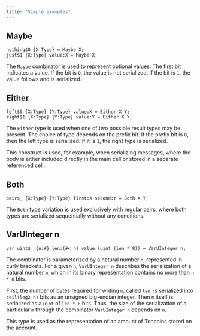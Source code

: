 ```yaml
---
title: "Simple examples"
---
```


## Maybe

```tlb
nothing$0 {X:Type} = Maybe X;
just$1 {X:Type} value:X = Maybe X;
```

The `Maybe` combinator is used to represent optional values. The first bit indicates a value.
If the bit is `0`, the value is not serialized. If the bit is `1`, the value follows and is serialized.

## Either

```tlb
left$0 {X:Type} {Y:Type} value:X = Either X Y;
right$1 {X:Type} {Y:Type} value:Y = Either X Y;
```

The `Either` type is used when one of two possible result types may be present.
The choice of type depends on the prefix bit. If the prefix bit is `0`, then the left type is serialized. If it is `1`, the right type is serialized.

This construct is used, for example, when serializing messages, where the body is either included directly
in the main cell or stored in a separate referenced cell.

## Both

```tlb
pair$_ {X:Type} {Y:Type} first:X second:Y = Both X Y;
```

The `Both` type variation is used exclusively with regular pairs, where both types are serialized sequentially without any conditions.

## VarUInteger n

```tlb
var_uint$_ {n:#} len:(#< n) value:(uint (len * 8)) = VarUInteger n;
```

The combinator is parameterized by a natural number `n`, represented in curly brackets. For a given `n`, `VarUInteger n`
describes the serialization of a natural number `m`, which in its binary representation contains no more than `n * 8` bits.

First, the number of bytes required for writing `m`, called `len`, is serialized into `ceil(log2 n)` bits as an unsigned
big-endian integer. Then `m` itself is serialized as a `uint` of `len * 8` bits. Thus, the size of the serialization of a particular `m` through the
combinator `VarUInteger n` depends on `m`.

This type is used as the representation of an amount of Toncoins stored on the account.
